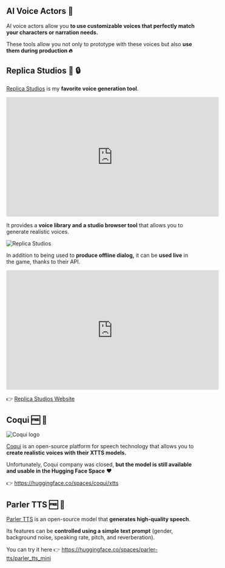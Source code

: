 ## AI Voice Actors 🤖

AI voice actors allow you **to use customizable voices that perfectly match your characters or narration needs.**

These tools allow you not only to prototype with these voices but also **use them during production 🔥**

## Replica Studios 💸 🔒

[Replica Studios](https://www.replicastudios.com/) is my **favorite voice generation tool**.

<iframe width="560" height="315" src="https://www.youtube.com/embed/W_VaOiXlXqo?si=3HiZ1c1g62BhZjIi" title="YouTube video player" frameborder="0" allow="accelerometer; autoplay; clipboard-write; encrypted-media; gyroscope; picture-in-picture; web-share" referrerpolicy="strict-origin-when-cross-origin" allowfullscreen></iframe>

It provides a **voice library and a studio browser tool** that allows you to generate realistic voices.

<img src="https://huggingface.co/datasets/huggingface-ml-4-games-course/course-images/resolve/main/en/unit2/replica.jpg" alt="Replica Studios" />

In addition to being used to **produce offline dialog,** it can be **used live** in the game, thanks to their API.

<iframe width="560" height="315" src="https://www.youtube.com/embed/aFnWgl0jxdE?si=zUyRSjeB1zRljzTM" title="YouTube video player" frameborder="0" allow="accelerometer; autoplay; clipboard-write; encrypted-media; gyroscope; picture-in-picture; web-share" referrerpolicy="strict-origin-when-cross-origin" allowfullscreen></iframe>

👉 [Replica Studios Website](https://www.replicastudios.com/)

## Coqui 🆓 🤗

<img src="https://huggingface.co/datasets/huggingface-ml-4-games-course/course-images/resolve/main/en/unit2/coqui.jpg" alt="Coqui logo" />

[Coqui](https://huggingface.co/spaces/coqui/xtts) is an open-source platform for speech technology that allows you to **create realistic voices with their XTTS models.**

Unfortunately, Coqui company was closed, **but the model is still available and usable in the Hugging Face Space** ❤️

👉 https://huggingface.co/spaces/coqui/xtts

## Parler TTS 🆓 🤗

[Parler TTS](https://huggingface.co/spaces/parler-tts/parler_tts_mini) is an open-source model that **generates high-quality speech**. 

Its features can be **controlled using a simple text prompt** (gender, background noise, speaking rate, pitch, and reverberation).

You can try it here 👉 https://huggingface.co/spaces/parler-tts/parler_tts_mini